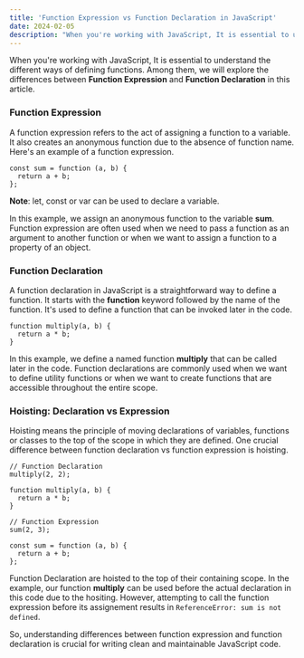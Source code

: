 ```yaml
---
title: 'Function Expression vs Function Declaration in JavaScript'
date: 2024-02-05
description: "When you're working with JavaScript, It is essential to understand the different ways of defining functions. Among them, we will explore the differences between Function Expression and Function Declaration in this article."
---
```


When you're working with JavaScript, It is essential to understand the different
ways of defining functions. Among them, we will explore the differences
between **Function Expression** and **Function Declaration** in this article.

### Function Expression

A function expression refers to the act of assigning a function to a variable. It also
creates an anonymous function due to the absence of function name. Here's an example
of a function expression.

```tsx
const sum = function (a, b) {
  return a + b;
};
```

**Note**: let, const or var can be used to declare a variable.

In this example, we assign an anonymous function to the variable **sum**. Function
expression are often used when we need to pass a function as an argument to another function
or when we want to assign a function to a property of an object.

### Function Declaration

A function declaration in JavaScript is a straightforward way to define a function.
It starts with the **function** keyword followed by the name of the function. It's used
to define a function that can be invoked later in the code.

```tsx
function multiply(a, b) {
  return a * b;
}
```

In this example, we define a named function **multiply** that can be called later in the code.
Function declarations are commonly used when we want to define utility functions or when we
want to create functions that are accessible throughout the entire scope.

### Hoisting: Declaration vs Expression

Hoisting means the principle of moving declarations of variables, functions or classes to the top
of the scope in which they are defined. One crucial difference between function declaration vs function
expression is hoisting.

```tsx
// Function Declaration
multiply(2, 2);

function multiply(a, b) {
  return a * b;
}

// Function Expression
sum(2, 3);

const sum = function (a, b) {
  return a + b;
};
```

Function Declaration are hoisted to the top of their containing scope. In the example,
our function **multiply** can be used before the actual declaration in this code due to the hositing.
However, attempting to call the function expression before its assignement results in
`ReferenceError: sum is not defined`.

So, understanding differences between function expression and function declaration is crucial for
writing clean and maintainable JavaScript code.
